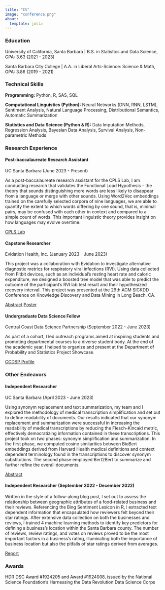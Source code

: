 ```yaml
---
title: "CV"
image: "conference.png"
about:
  template: jolla
---
```


### Education

University of California, Santa Barbara \| B.S. in Statistics and Data Science, GPA: 3.63 (2021 - 2023)

Santa Barbara City College \| A.A. in Liberal Arts-Science: Science & Math, GPA: 3.86 (2019 - 2021)

### Technical Skills

**Programming:** Python, R, SAS, SQL

**Computational Linguistics (Python):** Neural Networks (DNN, RNN, LSTM), Sentiment Analysis, Natural Language Processing, Distributional Semantics, Automatic Summarization

**Statistics and Data Science (Python & R):** Data Imputation Methods, Regression Analysis, Bayesian Data Analysis, Survival Analysis, Non-parametric Methods

### Research Experience

#### Post-baccalaureate Research Assistant

UC Santa Barbara (June 2023 - Present)

As a post-baccalaureate research assistant for the CPLS Lab, I am conducting research that validates the Functional Load Hypothesis -- the theory that sounds distinguishing more words are less likely to disappear from a language or merge with other sounds. Using Word2Vec embeddings trained on the carefully selected corpora of nine languages, we are able to quantify the extent to which words differing by one sound, that is, minimal pairs, may be confused with each other in context and compared to a simple count of words. This important linguistic theory provides insight on how languages may evolve overtime.

[CPLS Lab](https://ucsb-cpls-lab.github.io/){.btn .btn-secondary role="button"}

#### Capstone Researcher

Evidation Health, Inc. (January 2023 - June 2023)

This project was a collaboration with Evidation to investigate alternative diagnostic metrics for respiratory viral infections (RVI). Using data collected from Fitbit devices, such as an individual's resting heart rate and caloric expenditure, we designed a boosted tree model that was able to predict the outcome of the participant's RVI lab test result and their hypothesized recovery interval. This project was presented at the 29th ACM SIGKDD Conference on Knowledge Discovery and Data Mining in Long Beach, CA.

[Abstract](evidation_poster_abstract.pdf){.btn .btn-secondary role="button"} [Poster](evidation_poster.pdf){.btn .btn-secondary role="button"}

#### Undergraduate Data Science Fellow

Central Coast Data Science Partnership (September 2022 - June 2023)

As part of a cohort, I led outreach programs aimed at inspiring students and promoting departmental courses to a diverse student body. At the end of the academic year, I helped to organize and present at the Department of Probability and Statistics Project Showcase.

[CCDSP Profile](https://centralcoastdatascience.org/people/fellows/shannon-rumsey){.btn .btn-secondary role="button"}

### Other Endeavors

#### Independent Researcher

UC Santa Barbara (April 2023 - June 2023)

Using synonym replacement and text summarization, my team and I explored the methodology of medical transcription simplification and set out to define readability of documents. Our results indicated that our synonym replacement and summarization were successful in increasing the readability of medical transcriptions by reducing the Flesch-Kincaid metric, effectively democratizing information contained in these transcriptions. This project took on two phases: synonym simplification and summarization. In the first phase, we computed cosine similarities between BioBert embeddings derived from Harvard Health medical definitions and context dependent terminology found in the transcriptions to discover synonym substitutions. The second phase employed Bert2Bert to summarize and further refine the overall documents.

[Abstract](medical_transcription_simplification.pdf){.btn .btn-secondary role="button"}

#### Independent Researcher (September 2022 - December 2022)

Written in the style of a follow-along blog post, I set out to assess the relationship between geographic attributes of a food-related business and their reviews. Referencing the Bing Sentiment Lexicon in R, I extracted text dependent information that encapsulated how reviewers felt beyond their star ratings. After extensive data collection on both the businesses and reviews, I trained 4 machine learning methods to identify key predictors for defining a business's location within the Santa Barbara county. The number of reviews, review ratings, and votes on reviews proved to be the most important factors in a business's rating, illuminating both the importance of business location but also the pitfalls of star ratings derived from averages.

[Report](yelp_review_sentiment.html){.btn .btn-secondary role="button"}

### Awards

HDR DSC Award #1924205 and Award #1924008, issued by the National Science Foundation's Harnessing the Data Revolution Data Science Corps\
